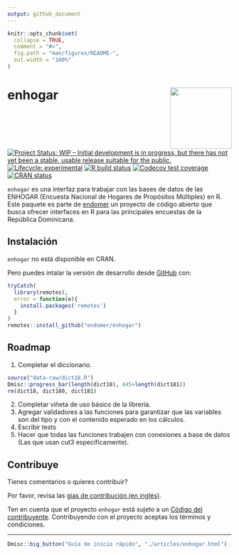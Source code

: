 ```yaml
---
output: github_document
---
```


<!-- README.md is generated from README.Rmd. Please edit that file -->

```r
knitr::opts_chunk$set(
  collapse = TRUE,
  comment = "#>",
  fig.path = "man/figures/README-",
  out.width = "100%"
)
```

# enhogar <img src='man/figures/logo.png' align="right" height="138" />

<!-- badges: start -->
[![Project Status: WIP – Initial development is in progress, but there has not yet been a stable, usable release suitable for the public.](https://www.repostatus.org/badges/latest/wip.svg)](https://www.repostatus.org/#wip)
[![Lifecycle: experimental](https://img.shields.io/badge/lifecycle-experimental-orange.svg)](https://www.tidyverse.org/lifecycle/#experimental)
[![R build status](https://github.com/drdsdaniel/enhogar/workflows/R-CMD-check/badge.svg)](https://github.com/drdsdaniel/enhogar/actions)
[![Codecov test coverage](https://codecov.io/gh/drdsdaniel/enhogar/branch/main/graph/badge.svg)](https://codecov.io/gh/drdsdaniel/enhogar?branch=main)
[![CRAN status](https://www.r-pkg.org/badges/version/enhogar)](https://CRAN.R-project.org/package=enhogar)
<!-- badges: end -->

`enhogar` es una interfaz para trabajar con las bases de datos de las ENHOGAR (Encuesta Nacional de Hogares de Propósitos Múltiples) en R. Este paquete es parte de [endomer](https://endomer.github.io/) un proyecto de código abierto que busca ofrecer interfaces en R para las principales encuestas de la República Dominicana.

## Instalación

`enhogar` no está disponible en CRAN.

<!-- ``` r -->
<!-- install.packages("enhogar") -->
<!-- ``` -->

Pero puedes intalar la versión de desarrollo desde [GitHub](https://github.com/) con:

``` r
tryCatch(
  library(remotes),
  error = function(e){
    install.packages('remotes')
  }
)
remotes::install_github("endomer/enhogar")
```

## Roadmap

1. Completar el diccionario.

```r
source("data-raw/dict18.R")
Dmisc::progress_bar(length(dict18), 445+length(dict181))
rm(dict18, dict180, dict181)
```

2. Completar viñeta de uso básico de la librería.
2. Agregar validadores a las funciones para garantizar que las variables son del tipo y con el contenido esperado en los cálculos.
2. Escribir tests
2. Hacer que todas las funciones trabajen con conexiones a base de datos (Las que usan cut3 específicamente).

## Contribuye

Tienes comentarios o quieres contribuir?

Por favor, revisa las [gias de contribución (en inglés)](https://endomer.github.io/enhogar/CONTRIBUTING.html).

Ten en cuenta que el proyecto `enhogar` está sujeto a un [Código del contribuyente](https://contributor-covenant.org/es/version/2/0/CODE_OF_CONDUCT.html). Contribuyendo con el proyecto aceptas los términos y condiciones.



<hr/>

```r
Dmisc::big_button("Guía de inicio rápido", "./articles/enhogar.html")
```

